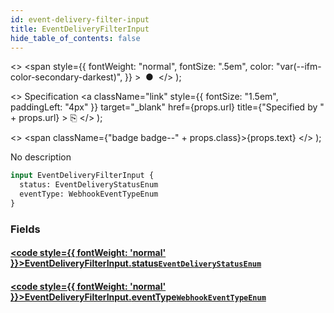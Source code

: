 ```yaml
---
id: event-delivery-filter-input
title: EventDeliveryFilterInput
hide_table_of_contents: false
---
```


  <>
    <span
      style={{
        fontWeight: "normal",
        fontSize: ".5em",
        color: "var(--ifm-color-secondary-darkest)",
      }}
    >
      &nbsp;●&nbsp;
    </span>
  </>
);

  <>
    Specification
    <a
      className="link"
      style={{ fontSize: "1.5em", paddingLeft: "4px" }}
      target="\_blank"
      href={props.url}
      title={"Specified by " + props.url}
    >
      ⎘
    </a>
  </>
);

  <>
    <span className={"badge badge--" + props.class}>{props.text}</span>
  </>
);

No description

```graphql
input EventDeliveryFilterInput {
  status: EventDeliveryStatusEnum
  eventType: WebhookEventTypeEnum
}
```

### Fields

#### [<code style={{ fontWeight: 'normal' }}>EventDeliveryFilterInput.<b>status</b></code>](#)<Bullet />[`EventDeliveryStatusEnum`](../../api-reference/enums/event-delivery-status-enum) <Badge class="secondary" text="enum"/>

>

#### [<code style={{ fontWeight: 'normal' }}>EventDeliveryFilterInput.<b>eventType</b></code>](#)<Bullet />[`WebhookEventTypeEnum`](../../api-reference/enums/webhook-event-type-enum) <Badge class="secondary" text="enum"/>

>
